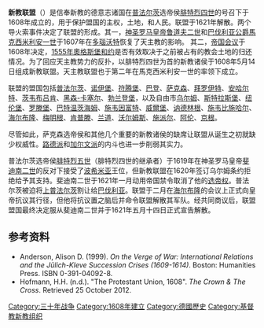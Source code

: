 {{multiple issues|
{{copyedit|time=2017-04-05T00:26:54+00:00}}
{{expand language|de|time=2017-04-05T00:26:54+00:00}}
{{unreferenced|time=2017-04-05T00:26:54+00:00}}
}}
{{noteTA|G1=德国地名}}
'''新教联盟'''（{{lang-de|Protestantische Union}}）是信奉新教的德意志诸国在[[普法尔茨|普法尔茨]]选帝侯[[腓特烈四世_(普法尔茨)|腓特烈四世]]的号召下于1608年成立的，用于保护盟国的主权，土地，和人民。联盟于1621年解散。两个导火索事件决定了联盟的形成。其一，[[鲁道夫二世_(神圣罗马帝国)|神圣罗马皇帝鲁道夫二世]]和[[马克西米利安一世_(巴伐利亚選帝侯)|巴伐利亚公爵馬克西米利安一世]]于1607年在[[多瑙沃特|多瑙沃特]]恢复了天主教的影响。 其二，[[帝國議會_(神聖羅馬帝國)|帝国会议]]于1608年决定，[[奧格斯堡和約|1555年奧格斯堡和约]]是否有效取决于之前被占有的教会土地的归还情况。为了回应天主教势力的反扑，以腓特烈四世为首的新教诸侯于1608年5月14日组成新教联盟。天主教联盟也于第二年在馬克西米利安一世的率领下成立。

联盟的盟国包括[[普法尔茨|普法尔茨]]、[[多瑙河畔诺伊堡|诺伊堡]]、[[符騰堡王國|符腾堡]]、[[巴登大公國|巴登]]、[[安斯巴赫附近萨克森|萨克森]]、[[拜罗伊特|拜罗伊特]]、[[安哈尔特公国|安哈尔特]]、[[茨韦布吕肯|茨韦布吕肯]]、[[黑森-卡塞尔伯国|黑森-卡塞尔]]、[[勃兰登堡|勃兰登堡]]，以及自由市[[乌尔姆|乌尔姆]]、[[斯特拉斯堡|斯特拉斯堡]]、[[纽伦堡|纽伦堡]]、[[罗滕堡_(陶伯河)|罗滕堡]]、[[巴特温茨海姆|巴特温茨海姆]]、[[施韦因富特|施韦因富特]]、[[威爾堡|威爾堡]]、[[讷德林根|讷德林根]]、[[施韦比施哈尔|施韦比施哈尔]]、[[海尔布隆|海尔布隆]]、[[梅明根|梅明根]]、[[肯普滕|肯普滕]]、[[兰道|兰道]]、[[沃尔姆斯|沃尔姆斯]]、[[施派尔|施派尔]]、[[阿倫_(巴登-符騰堡州)|阿伦]]、[[布伦茨河畔京根|京根]]。

尽管如此，萨克森选帝侯和其他几个重要的新教诸侯的缺席让联盟从诞生之初就缺少权威性。[[信義宗|路德派]]和[[加爾文主義|加尔文派]]的内斗也进一步削弱其实力。

普法尔茨选帝侯[[腓特烈五世|腓特烈五世]]（腓特烈四世的继承者）于1619年在神圣罗马皇帝[[斐迪南二世_(神圣罗马帝国)|斐迪南二世]]的反对下接受了[[波希米亚|波希米亚]]王位，但新教联盟在1620年签订乌尔姆条约拒绝给予其支持。斐迪南二世于1621年一月动用帝国禁令取消了他的[[选帝侯|选帝权]]。普法尔茨被迫将[[上普法尔茨行政区|上普法尔茨]]割让给[[巴伐利亚|巴伐利亚]]。联盟于二月在[[海尔布隆|海尔布隆]]的会议上正式向皇帝抗议其行径，但他将抗议置之脑后并命令联盟解散其军队。经共同商议后，联盟盟国最终决定服从斐迪南二世并于1621年五月十四日正式宣告解散。

== 参考资料 ==
* Anderson, Alison D. (1999). ''On the Verge of War: International Relations and the Jülich-Kleve Succession Crises (1609-1614)''. Boston: Humanities Press. ISBN 0-391-04092-8.
* Hofmann, H.H. (n.d.). "The Protestant Union, 1608". ''The Crown & The Cross''. Retrieved 25 October 2012.

[[Category:三十年战争|Category:三十年战争]]
[[Category:1608年建立|Category:1608年建立]]
[[Category:德國歷史|Category:德國歷史]]
[[Category:基督教新教组织|Category:基督教新教组织]]
